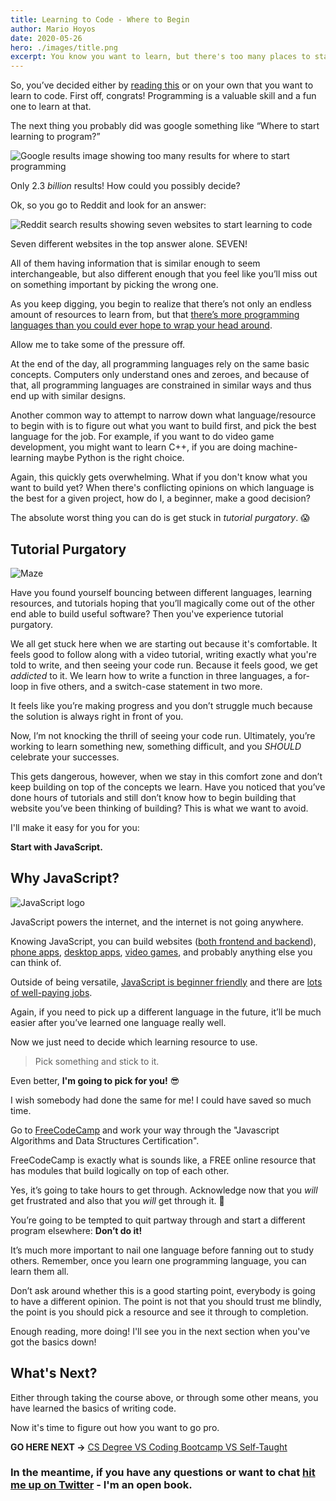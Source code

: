 ```yaml
---
title: Learning to Code - Where to Begin
author: Mario Hoyos
date: 2020-05-26
hero: ./images/title.png
excerpt: You know you want to learn, but there's too many places to start. I take care of that for you.
---
```


So, you’ve decided either by [reading this](https://mariohoyos.io/So-you-want-to-be-a-programmer-Are-you-sure) or on your own that you want to learn to code. First off, congrats! Programming is a valuable skill and a fun one to learn at that.

The next thing you probably did was google something like “Where to start learning to program?”

<div className="Image__Small">
  <img
    src="./images/starting.png"
    title="Google results image showing too many results for where to start programming"
    alt="Google results image showing too many results for where to start programming"
  />
</div>

Only 2.3 _billion_ results! How could you possibly decide?

Ok, so you go to Reddit and look for an answer:

<div className="Image__Small">
  <img
    src="./images/reddit.png"
    title="Reddit search results showing seven websites to start learning to code"
    alt="Reddit search results showing seven websites to start learning to code"
  />
</div>

Seven different websites in the top answer alone. SEVEN!

All of them having information that is similar enough to seem interchangeable, but also different enough that you feel like you’ll miss out on something important by picking the wrong one.

As you keep digging, you begin to realize that there’s not only an endless amount of resources to learn from, but that [there’s more programming languages than you could ever hope to wrap your head around](https://en.wikipedia.org/wiki/List_of_programming_languages).

Allow me to take some of the pressure off.

At the end of the day, all programming languages rely on the same basic concepts. Computers only understand ones and zeroes, and because of that, all programming languages are constrained in similar ways and thus end up with similar designs.

Another common way to attempt to narrow down what language/resource to begin with is to figure out what you want to build first, and pick the best language for the job. For example, if you want to do video game development, you might want to learn C++, if you are doing machine-learning maybe Python is the right choice.

Again, this quickly gets overwhelming. What if you don't know what you want to build yet? When there's conflicting opinions on which language is the best for a given project, how do I, a beginner, make a good decision?

The absolute worst thing you can do is get stuck in _tutorial purgatory_. 😱

## Tutorial Purgatory

<div className="Image__Small">
  <img src="./images/maze.jpg" title="Maze" alt="Maze" />
</div>

Have you found yourself bouncing between different languages, learning resources, and tutorials hoping that you’ll magically come out of the other end able to build useful software? Then you've experience tutorial purgatory.

We all get stuck here when we are starting out because it's comfortable. It feels good to follow along with a video tutorial, writing exactly what you're told to write, and then seeing your code run. Because it feels good, we get _addicted_ to it. We learn how to write a function in three languages, a for-loop in five others, and a switch-case statement in two more.

It feels like you’re making progress and you don’t struggle much because the solution is always right in front of you.

Now, I’m not knocking the thrill of seeing your code run. Ultimately, you’re working to learn something new, something difficult, and you _SHOULD_ celebrate your successes.

This gets dangerous, however, when we stay in this comfort zone and don’t keep building on top of the concepts we learn. Have you noticed that you’ve done hours of tutorials and still don’t know how to begin building that website you’ve been thinking of building? This is what we want to avoid.

I'll make it easy for you for you:

**Start with JavaScript.**

## Why JavaScript?

<div className="Image__Small">
  <img src="./images/js.png" title="JavaScript logo" alt="JavaScript logo" />
</div>

JavaScript powers the internet, and the internet is not going anywhere.

Knowing JavaScript, you can build websites ([both frontend and backend](https://careerkarma.com/blog/javascript-front-end-or-back-end/#:~:text=JavaScript%20is%20used%20in%20both,both%20front%20end%20and%20backend.)), [phone apps](https://reactnative.dev/), [desktop apps](https://www.electronjs.org/), [video games](https://phaser.io/), and probably anything else you can think of.

Outside of being versatile, [JavaScript is beginner friendly](https://www.csschopper.com/blog/5-reasons-why-javascript-is-a-beginner-friendly-programming-language/#:~:text=Although%20challenging%2C%20JavaScript%20is%20still,applications%20within%20a%20short%20period.) and there are [lots of well-paying jobs](https://www.daxx.com/blog/development-trends/javascript-market-trends-average-salaries#:~:text=Salary%20in%202020,-Less%20than%201&text=An%20average%20junior%20JavaScript%20developer,to%20%24107K%20per%20year.).

Again, if you need to pick up a different language in the future, it’ll be much easier after you’ve learned one language really well.

Now we just need to decide which learning resource to use.

> Pick something and stick to it.

Even better, **I'm going to pick for you!** 😎

I wish somebody had done the same for me! I could have saved so much time.

Go to [FreeCodeCamp](https://www.freecodecamp.org/learn) and work your way through the "Javascript Algorithms and Data Structures Certification".

FreeCodeCamp is exactly what is sounds like, a FREE online resource that has modules that build logically on top of each other.

Yes, it’s going to take hours to get through. Acknowledge now that you _will_ get frustrated and also that you _will_ get through it. 💪

You’re going to be tempted to quit partway through and start a different program elsewhere: **Don’t do it!**

It’s much more important to nail one language before fanning out to study others. Remember, once you learn one programming language, you can learn them all.

Don’t ask around whether this is a good starting point, everybody is going to have a different opinion. The point is not that you should trust me blindly, the point is you should pick a resource and see it through to completion.

Enough reading, more doing! I'll see you in the next section when you've got the basics down!

## What's Next?

Either through taking the course above, or through some other means, you have learned the basics of writing code.

Now it's time to figure out how you want to go pro.

**GO HERE NEXT ->** [CS Degree VS Coding Bootcamp VS Self-Taught](https://mariohoyos.io/cs-degree-vs-coding-bootcamp-vs-self-taught)

### In the meantime, if you have any questions or want to chat [hit me up on Twitter](https://twitter.com/marioahoyos) - I'm an open book.
